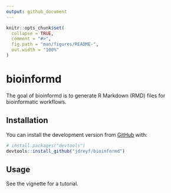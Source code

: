 ```yaml
---
output: github_document
---
```


<!-- README.md is generated from README.Rmd. Please edit that file -->

```r
knitr::opts_chunk$set(
  collapse = TRUE,
  comment = "#>",
  fig.path = "man/figures/README-",
  out.width = "100%"
)
```
# bioinformd

The goal of bioinformd is to generate R Markdown (RMD) files for bioinformatic workflows.

## Installation

You can install the development version from [GitHub](https://github.com/) with:

``` r
# install.packages("devtools")
devtools::install_github("jdreyf/bioinformd")
```

## Usage
See the vignette for a tutorial.
